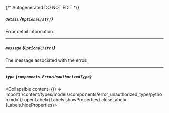 {/* Autogenerated DO NOT EDIT  */}

##### `detail` *{`Optional[str]`}*
Error detail information.

---
##### `message` *{`Optional[str]`}*
The message associated with the error.

---
##### `type` *{`components.ErrorUnauthorizedType`}*
<Collapsible content={() => import('/content/types/models/components/error_unauthorized_type/python.mdx')} openLabel={Labels.showProperties} closeLabel={Labels.hideProperties}>
</Collapsible>



